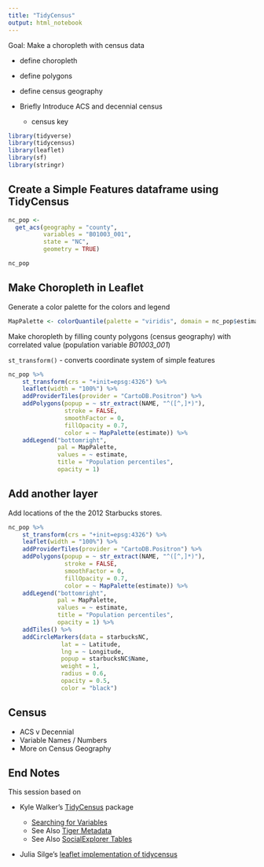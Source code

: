 ```yaml
---
title: "TidyCensus"
output: html_notebook
---
```



Goal:  Make a choropleth with census data

- define choropleth
- define polygons
- define census geography
- Briefly Introduce ACS and decennial census 

    - census key 


```r
library(tidyverse)
library(tidycensus)
library(leaflet)
library(sf)
library(stringr)
```


## Create a Simple Features dataframe using TidyCensus
```r
nc_pop <- 
  get_acs(geography = "county",
          variables = "B01003_001",
          state = "NC",
          geometry = TRUE)

nc_pop
```




## Make Choropleth in Leaflet

Generate a color palette for the colors and legend

```r
MapPalette <- colorQuantile(palette = "viridis", domain = nc_pop$estimate, n = 10)
```


Make choropleth by filling county polygons (census geography) with correlated value (population variable *B01003_001*)

`st_transform()` - converts coordinate system of simple features

```r
nc_pop %>%
    st_transform(crs = "+init=epsg:4326") %>%
    leaflet(width = "100%") %>%
    addProviderTiles(provider = "CartoDB.Positron") %>%
    addPolygons(popup = ~ str_extract(NAME, "^([^,]*)"),
                stroke = FALSE,
                smoothFactor = 0,
                fillOpacity = 0.7,
                color = ~ MapPalette(estimate)) %>%
    addLegend("bottomright", 
              pal = MapPalette, 
              values = ~ estimate,
              title = "Population percentiles",
              opacity = 1)
```

## Add another layer

Add locations of the the 2012 Starbucks stores.

```r
nc_pop %>%
    st_transform(crs = "+init=epsg:4326") %>%
    leaflet(width = "100%") %>%
    addProviderTiles(provider = "CartoDB.Positron") %>%
    addPolygons(popup = ~ str_extract(NAME, "^([^,]*)"),
                stroke = FALSE,
                smoothFactor = 0,
                fillOpacity = 0.7,
                color = ~ MapPalette(estimate)) %>%
    addLegend("bottomright", 
              pal = MapPalette, 
              values = ~ estimate,
              title = "Population percentiles",
              opacity = 1) %>% 
    addTiles() %>% 
    addCircleMarkers(data = starbucksNC, 
               lat = ~ Latitude, 
               lng = ~ Longitude, 
               popup = starbucksNC$Name,
               weight = 1,
               radius = 0.6,
               opacity = 0.5, 
               color = "black")
```

##  Census

- ACS v Decennial
- Variable Names / Numbers
- More on Census Geography

## End Notes

This session based on 

- Kyle Walker's [TidyCensus](https://walkerke.github.io/tidycensus/) package

    - [Searching for Variables](https://walkerke.github.io/tidycensus/articles/basic-usage.html#searching-for-variables)
    - See Also [Tiger Metadata](https://www2.census.gov/geo/tiger/TIGER_DP/2015ACS/Metadata/STATE_METADATA_2015.txt)
    - See Also [SocialExplorer Tables](https://www.socialexplorer.com/data/ACS2015_5yr/metadata/?ds=ACS15_5yr)
    
- Julia Silge's [leaflet implementation of tidycensus](https://juliasilge.com/blog/using-tidycensus/)